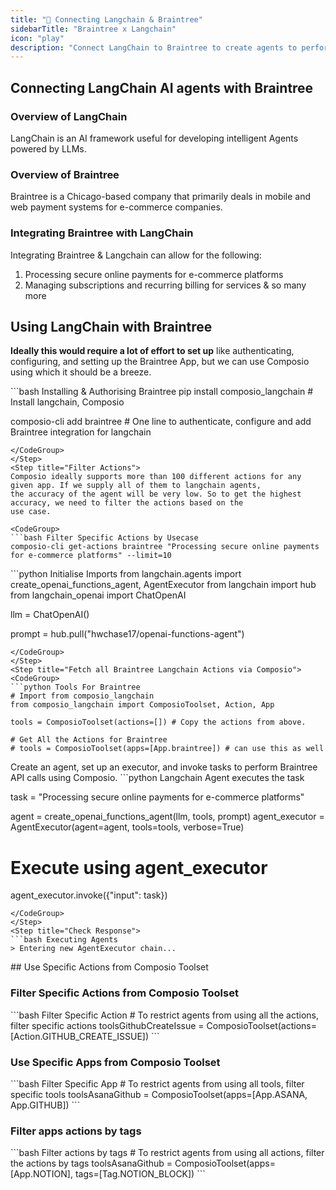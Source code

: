```yaml
---
title: "🚀 Connecting Langchain & Braintree"
sidebarTitle: "Braintree x Langchain"
icon: "play"
description: "Connect LangChain to Braintree to create agents to perform tasks using natural language"
---
```


## Connecting LangChain AI agents with Braintree

### Overview of LangChain

LangChain is an AI framework useful for developing intelligent Agents powered by LLMs.

### Overview of Braintree

Braintree is a Chicago-based company that primarily deals in mobile and web payment systems for e-commerce companies.

### Integrating Braintree with LangChain

Integrating Braintree & Langchain can allow for the following:

1. Processing secure online payments for e-commerce platforms
2. Managing subscriptions and recurring billing for services
& so many more

## Using LangChain with Braintree

<Steps>
<Step title="Setting Up the Environment">

**Ideally this would require a lot of effort to set up** like authenticating, configuring, and setting up the Braintree App, but we can use Composio using which it should be a breeze.

<CodeGroup>
```bash Installing & Authorising Braintree
pip install composio_langchain # Install langchain, Composio 

composio-cli add braintree # One line to authenticate, configure and add Braintree integration for langchain
```
</CodeGroup>
</Step>
<Step title="Filter Actions">
Composio ideally supports more than 100 different actions for any given app. If we supply all of them to langchain agents, 
the accuracy of the agent will be very low. So to get the highest accuracy, we need to filter the actions based on the 
use case.

<CodeGroup>
```bash Filter Specific Actions by Usecase
composio-cli get-actions braintree "Processing secure online payments for e-commerce platforms" --limit=10
```
</CodeGroup>

</Step>
<Step title="Import Base Packages">

<CodeGroup>
```python Initialise Imports
from langchain.agents import create_openai_functions_agent, AgentExecutor
from langchain import hub
from langchain_openai import ChatOpenAI


llm = ChatOpenAI()

prompt = hub.pull("hwchase17/openai-functions-agent")
```
</CodeGroup>
</Step>
<Step title="Fetch all Braintree Langchain Actions via Composio">
<CodeGroup>
```python Tools For Braintree
# Import from composio_langchain
from composio_langchain import ComposioToolset, Action, App

tools = ComposioToolset(actions=[]) # Copy the actions from above. 

# Get All the Actions for Braintree
# tools = ComposioToolset(apps=[App.braintree]) # can use this as well
```
</CodeGroup>
</Step>
<Step title="Execute the Agent">
Create an agent, set up an executor, and invoke tasks to perform Braintree API calls using Composio. 
<CodeGroup>
```python Langchain Agent executes the task

task = "Processing secure online payments for e-commerce platforms"

agent = create_openai_functions_agent(llm, tools, prompt)
agent_executor = AgentExecutor(agent=agent, tools=tools, verbose=True)

# Execute using agent_executor
agent_executor.invoke({"input": task})
```
</CodeGroup>
</Step>
<Step title="Check Response">
```bash Executing Agents
> Entering new AgentExecutor chain...
```
</Step>
</Steps>
## Use Specific Actions from Composio Toolset

### Filter Specific Actions from Composio Toolset

<CodeGroup>
```bash Filter Specific Action
# To restrict agents from using all the actions, filter specific actions
toolsGithubCreateIssue = ComposioToolset(actions=[Action.GITHUB_CREATE_ISSUE])
```
</CodeGroup>

### Use Specific Apps from Composio Toolset
<CodeGroup>
```bash Filter Specific App
# To restrict agents from using all tools, filter specific tools
toolsAsanaGithub = ComposioToolset(apps=[App.ASANA, App.GITHUB])
```
</CodeGroup>

### Filter apps actions by tags 
<CodeGroup>
```bash Filter actions by tags
# To restrict agents from using all actions, filter the actions by tags
toolsAsanaGithub = ComposioToolset(apps=[App.NOTION], tags=[Tag.NOTION_BLOCK])
```
</CodeGroup>

